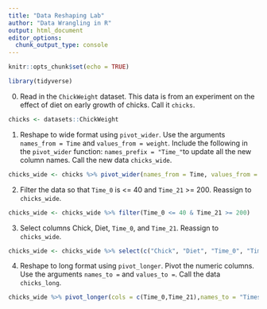 ---
title: "Data Reshaping Lab"
author: "Data Wrangling in R"
output: html_document
editor_options: 
  chunk_output_type: console
---

```{r setup, include=FALSE}
knitr::opts_chunk$set(echo = TRUE)
```

```{r}
library(tidyverse)
```


0.  Read in the `ChickWeight` dataset. This data is from an experiment on the effect of diet on early growth of chicks. Call it `chicks`.

```{r, message = FALSE}
chicks <- datasets::ChickWeight
```

1. Reshape to wide format using `pivot_wider`. Use the arguments `names_from = Time` and `values_from = weight`. Include the following in the `pivot_wider` function: `names_prefix = "Time_"`to update all the new column names. Call the new data `chicks_wide`.

```{r}
chicks_wide <- chicks %>% pivot_wider(names_from = Time, values_from = weight, names_prefix = "Time_")
```

2. Filter the data so that `Time_0` is <= 40 and `Time_21` >= 200. Reassign to `chicks_wide`.

```{r}
chicks_wide <- chicks_wide %>% filter(Time_0 <= 40 & Time_21 >= 200)
```

3. Select columns Chick, Diet, `Time_0`, and `Time_21`. Reassign to `chicks_wide`.

```{r}
chicks_wide <- chicks_wide %>% select(c("Chick", "Diet", "Time_0", "Time_21"))
```

4. Reshape to long format using `pivot_longer`. Pivot the numeric columns. Use the arguments `names_to = ` and `values_to = `. Call the data `chicks_long`.

```{r}
chicks_wide %>% pivot_longer(cols = c(Time_0,Time_21),names_to = "Times", values_to = "Weight", names_)
```